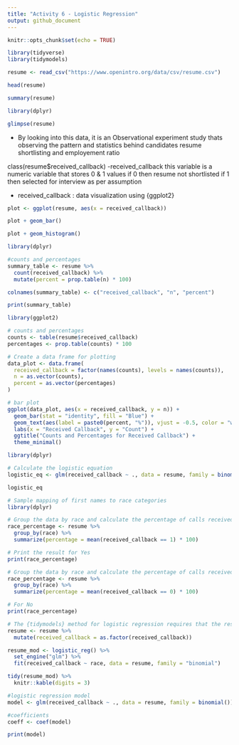 ```yaml
---
title: "Activity 6 - Logistic Regression"
output: github_document
---
```


```r
knitr::opts_chunk$set(echo = TRUE)
```

```r
library(tidyverse)
library(tidymodels)
```



```r

resume <- read_csv("https://www.openintro.org/data/csv/resume.csv")

head(resume)

summary(resume)

```


```r
library(dplyr)

glimpse(resume)

```

- By looking into this data, it is an Observational experiment study thats observing the pattern and statistics behind candidates resume shortlisting and employement ratio

class(resume$received_callback)
-received_callback this variable is a numeric variable that stores 0 & 1 values if 0 then resume not shortlisted if 1 then selected for interview as per assumption

- received_callback : data visualization using {ggplot2}

```r

plot <- ggplot(resume, aes(x = received_callback))

plot + geom_bar()

plot + geom_histogram()

```


```r

library(dplyr)

#counts and percentages
summary_table <- resume %>%
  count(received_callback) %>%
  mutate(percent = prop.table(n) * 100)

colnames(summary_table) <- c("received_callback", "n", "percent")

print(summary_table)


```

```r

library(ggplot2)

# counts and percentages
counts <- table(resume$received_callback)
percentages <- prop.table(counts) * 100

# Create a data frame for plotting
data_plot <- data.frame(
  received_callback = factor(names(counts), levels = names(counts)),
  n = as.vector(counts),
  percent = as.vector(percentages)
)

# bar plot
ggplot(data_plot, aes(x = received_callback, y = n)) +
  geom_bar(stat = "identity", fill = "Blue") +
  geom_text(aes(label = paste0(percent, "%")), vjust = -0.5, color = "white") +
  labs(x = "Received Callback", y = "Count") +
  ggtitle("Counts and Percentages for Received Callback") +
  theme_minimal()


```

```r
library(dplyr)

# Calculate the logistic equation
logistic_eq <- glm(received_callback ~ ., data = resume, family = binomial())

logistic_eq

```




```r
# Sample mapping of first names to race categories
library(dplyr)

# Group the data by race and calculate the percentage of calls received
race_percentage <- resume %>%
  group_by(race) %>%
  summarize(percentage = mean(received_callback == 1) * 100)

# Print the result for Yes
print(race_percentage)

# Group the data by race and calculate the percentage of calls received
race_percentage <- resume %>%
  group_by(race) %>%
  summarize(percentage = mean(received_callback == 0) * 100)
```


```r
# For No
print(race_percentage)


```


```r

# The {tidymodels} method for logistic regression requires that the response be a factor variable
resume <- resume %>% 
  mutate(received_callback = as.factor(received_callback))

resume_mod <- logistic_reg() %>%
  set_engine("glm") %>%
  fit(received_callback ~ race, data = resume, family = "binomial")

tidy(resume_mod) %>% 
  knitr::kable(digits = 3)

```

```r
#logistic regression model
model <- glm(received_callback ~ ., data = resume, family = binomial())

#coefficients
coeff <- coef(model)

print(model)

```
